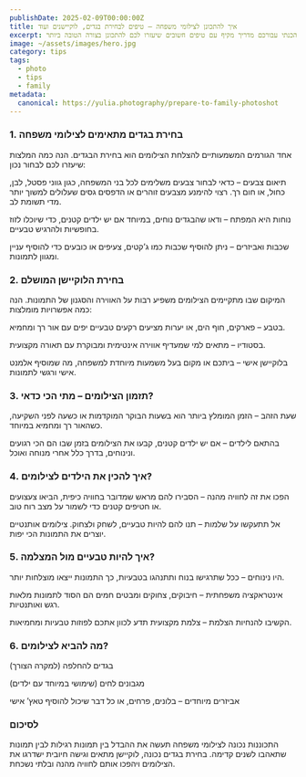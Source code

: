 ```yaml
---
publishDate: 2025-02-09T00:00:00Z
title: איך להתכונן לצילומי משפחה – טיפים לבחירת בגדים, לוקיישנים ועוד
excerpt: צילומי משפחה הם חוויה מרגשת, הזדמנות לתעד רגעים מיוחדים עם האנשים היקרים לכם וליצור זיכרונות שיישארו לנצח. כדי להבטיח שהתמונות יצאו מושלמות, הכנתי עבורכם מדריך מקיף עם טיפים חשובים שיעזרו לכם להתכונן בצורה הטובה ביותר!
image: ~/assets/images/hero.jpg
category: tips
tags:
  - photo
  - tips
  - family
metadata:
  canonical: https://yulia.photography/prepare-to-family-photoshot
---
```



### 1. בחירת בגדים מתאימים לצילומי משפחה

אחד הגורמים המשמעותיים להצלחת הצילומים הוא בחירת הבגדים. הנה כמה המלצות שיעזרו לכם לבחור נכון:

תיאום צבעים – כדאי לבחור צבעים משלימים לכל בני המשפחה, כגון גווני פסטל, לבן, כחול, או חום רך. רצוי להימנע מצבעים זוהרים או הדפסים גסים שעלולים למשוך יותר מדי תשומת לב.

נוחות היא המפתח – ודאו שהבגדים נוחים, במיוחד אם יש ילדים קטנים, כדי שיוכלו לזוז בחופשיות ולהרגיש טבעיים.

שכבות ואביזרים – ניתן להוסיף שכבות כמו ג’קטים, צעיפים או כובעים כדי להוסיף עניין ומגוון לתמונות.

### 2. בחירת הלוקיישן המושלם

המיקום שבו מתקיימים הצילומים משפיע רבות על האווירה והסגנון של התמונות. הנה כמה אפשרויות מומלצות:

בטבע – פארקים, חוף הים, או יערות מציעים רקעים טבעיים יפים עם אור רך ומחמיא.

בסטודיו – מתאים למי שמעדיף אווירה אינטימית ומבוקרת עם תאורה מקצועית.

בלוקיישן אישי – ביתכם או מקום בעל משמעות מיוחדת למשפחה, מה שמוסיף אלמנט אישי ורגשי לתמונות.

### 3. תזמון הצילומים – מתי הכי כדאי?

שעת הזהב – הזמן המומלץ ביותר הוא בשעות הבוקר המוקדמות או כשעה לפני השקיעה, כשהאור רך ומחמיא במיוחד.

בהתאם לילדים – אם יש ילדים קטנים, קבעו את הצילומים בזמן שבו הם הכי רגועים ונינוחים, בדרך כלל אחרי מנוחה ואוכל.

### 4. איך להכין את הילדים לצילומים?

הפכו את זה לחוויה מהנה – הסבירו להם מראש שמדובר בחוויה כיפית, הביאו צעצועים או חטיפים קטנים כדי לשמור על מצב רוח טוב.

אל תתעקשו על שלמות – תנו להם להיות טבעיים, לשחק ולצחוק. צילומים אותנטיים יוצרים את התמונות הכי יפות.


### 5. איך להיות טבעיים מול המצלמה?

היו נינוחים – ככל שתרגישו בנוח ותתנהגו בטבעיות, כך התמונות ייצאו מוצלחות יותר.

אינטראקציה משפחתית – חיבוקים, צחוקים ומבטים חמים הם הסוד לתמונות מלאות רגש ואותנטיות.

הקשיבו להנחיות הצלמת – צלמת מקצועית תדע לכוון אתכם לפוזות טבעיות ומחמיאות.

### 6. מה להביא לצילומים?

בגדים להחלפה (למקרה הצורך)

מגבונים לחים (שימושי במיוחד עם ילדים)

אביזרים מיוחדים – בלונים, פרחים, או כל דבר שיכול להוסיף טאץ’ אישי

### לסיכום

התכוננות נכונה לצילומי משפחה תעשה את ההבדל בין תמונות רגילות לבין תמונות שתאהבו לשנים קדימה. בחירת בגדים נכונה, לוקיישן מתאים וגישה חיובית ישדרגו את הצילומים ויהפכו אותם לחוויה מהנה ובלתי נשכחת.